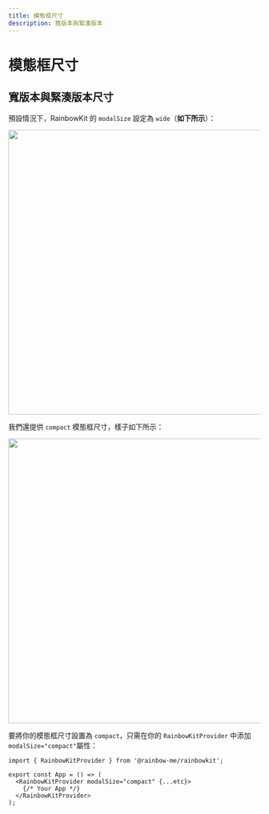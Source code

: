 ```yaml
---
title: 模態框尺寸
description: 寬版本與緊湊版本
---
```


# 模態框尺寸

## 寬版本與緊湊版本尺寸

預設情況下，RainbowKit 的 `modalSize` 設定為 `wide`（<b>如下所示</b>）：

<Img src="/modal-default.png" height="569" width="1029" />

我們還提供 `compact` 模態框尺寸，樣子如下所示：

<Img src="/modal-compact.png" height="569" width="1029" />

要將你的模態框尺寸設置為 `compact`，只需在你的 `RainbowKitProvider` 中添加 `modalSize="compact"`屬性：

```tsx
import { RainbowKitProvider } from '@rainbow-me/rainbowkit';

export const App = () => (
  <RainbowKitProvider modalSize="compact" {...etc}>
    {/* Your App */}
  </RainbowKitProvider>
);
```
